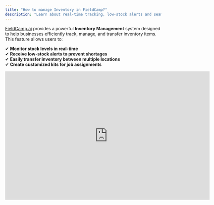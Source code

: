 ```yaml
---
title: "How to manage Inventory in FieldCamp?"
description: "Learn about real-time tracking, low-stock alerts and seamless restocking to prevent service disruptions and maintain operational flow."
---
```


[FieldCamp.ai](http://FieldCamp.ai) provides a powerful **Inventory Management** system designed to help businesses efficiently track, manage, and transfer inventory items. This feature allows users to: 

✔ **Monitor stock levels in real-time** \
✔ **Receive low-stock alerts to prevent shortages** \
✔ **Easily transfer inventory between multiple locations** \
✔ **Create customized kits for job assignments** 

<iframe width="660" height="415" src="https://www.youtube.com/embed/TF7dHJztihM?si=hV2Rr-So5cvYXHPJ" title="YouTube video player" frameborder="0" allow="accelerometer; autoplay; clipboard-write; encrypted-media; gyroscope; picture-in-picture; web-share" referrerpolicy="strict-origin-when-cross-origin" allowfullscreen />

To help you get the most out of this system, follow this detailed step-by-step guide

### **Adding Locations** 

Before adding inventory items, it's essential to set up locations where your stock will be stored. Follow these steps to add warehouse locations: 

![L2 Pn](/images/l2.png)

1. Navigate to **Settings** in the left panel. 
2. Click on **Inventory Locations**. 
3. **Select Add Location and enter the necessary details such as:** 

- **Location Name** (e.g., "Main Warehouse," "Job Site Storage") 
- **Location Type** (Stock Room, Storage, etc.) 
- **Address or description** for better tracking 
- Click **Save**, and the new location will be available for inventory assignment. 

### ![10 Pn](/images/10.png)

### **Adding a New Inventory Item** 

Once your locations are set up, you can start adding inventory items. 

![Item Pn](/images/item.png)

In the **Inventory Management** panel, click **"Add Item"**. 

Enter the following details: 

- **SKU (Stock Keeping Unit)** – A unique code to identify the item. 
- **Item Name** – The name of the product or material. 
- **Quantity** – The number of available units. 
- **Price Per Unit** – The cost of one unit. 
- **Warehouse Location** – Select the storage location for the item. 
- **Item Type** – Specify whether it is a product, equipment, or material. 
- Click **Save**, and the item will be added to the inventory. 

<Tip>
  Adding accurate SKUs and descriptions helps in quick identification and prevents confusion while managing stock. 
</Tip>

### **Managing Low Stock Alerts** 

Low-stock alerts help you **replenish inventory before it runs out**, ensuring smooth operations. 

![Low Pn](/images/low.png)

1. When adding or editing an inventory item, set a **Low Stock Alert Threshold** (e.g., 5 units). 
2. When the stock drops below this threshold, the system will automatically: 

- Highlight the item in **red** to indicate low stock. 
- Display a **Low Stock Alert** on the dashboard. 

  Use this alert to restock items **before they run out**, preventing delays in job execution. 

<Tip>
  Review stock alerts regularly to keep essential supplies in check. 
</Tip>

### **Transferring Inventory Between Locations**  

![Transfer Pn](/images/transfer.png)

If you need to **move inventory from one location to another**, follow these steps: 

1. In the **Inventory Management** panel, locate the item you want to transfer. 
2. Click **"Transfer"** next to the item. 
3. Select: 

   **Source Warehouse** – The current location of the item. 

   **Destination Warehouse** – Where you want to move the item. 

   **Quantity** – How many units should be transferred. 
4. **Confirm Transfer** to update stock levels according

<Tip>
  Use transfers to **balance stock between locations**, ensuring no warehouse runs out while another has excess. 
</Tip>

### **Creating and Managing Kits** 

Kits allow you to group multiple inventory items together under **one package** for quick assignment to jobs. 

1. In the **Inventory Management** panel, click **"Kits"**. 

![Kit Pn](/images/kit.png)

1. Click **"Create Kit"** and enter: 

   **Kit Name** – A recognizable name (e.g., "Grass Cutting Kit"). 

   **Description** – A short explanation of what the kit includes. 

   **Add Items** – Select multiple inventory items to be included in the kit.

   ![Newkit Pn](/images/newkit.png)
2. Click **Save**, and the kit will be ready for use.  

<Tip>
  Kits are useful for jobs that require **multiple tools or materials**, allowing easy assignment with just one click. 
</Tip>

**6. Using Inventory in Jobs** 

Inventory items and kits can be directly assigned to jobs, ensuring **teams have the necessary materials ready for work**. 

1. Navigate to **Jobs** from the left panel. 
2. Open an **existing job** or create a **new job**. 
3. Click **"Add Lines"**, and choose: 

   **Individual Inventory Items** 

   **Pre-created Kits** 
4. Assign the required materials and save the job. 

<Tip>
  This feature ensures that **all necessary items are allocated before the job starts**, preventing last-minute shortages. 
</Tip>

By leveraging [**FieldCamp.ai**](http://FieldCamp.ai)**’s Inventory Management system**, businesses can streamline operations, reduce losses, and enhance productivity through **accurate stock tracking and optimized workflows**. 🚀 